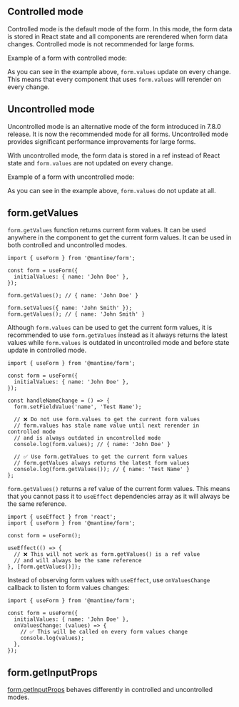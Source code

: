 

## Controlled mode

Controlled mode is the default mode of the form. In this mode, the form data is
stored in React state and all components are rerendered when form data changes.
Controlled mode is not recommended for large forms.

Example of a form with controlled mode:

<Demo data={FormDemos.controlled} />

As you can see in the example above, `form.values` update on every change. This
means that every component that uses `form.values` will rerender on every change.

## Uncontrolled mode

Uncontrolled mode is an alternative mode of the form introduced in 7.8.0 release.
It is now the recommended mode for all forms.
Uncontrolled mode provides significant performance improvements for large forms.

With uncontrolled mode, the form data is stored in a ref instead of React state
and `form.values` are not updated on every change.

Example of a form with uncontrolled mode:

<Demo data={FormDemos.uncontrolled} />

As you can see in the example above, `form.values` do not update at all.

## form.getValues

`form.getValues` function returns current form values. It can be
used anywhere in the component to get the current form values. It can
be used in both controlled and uncontrolled modes.

```tsx
import { useForm } from '@mantine/form';

const form = useForm({
  initialValues: { name: 'John Doe' },
});

form.getValues(); // { name: 'John Doe' }

form.setValues({ name: 'John Smith' });
form.getValues(); // { name: 'John Smith' }
```

Although `form.values` can be used to get the current form values, it is
recommended to use `form.getValues` instead as it always returns the latest
values while `form.values` is outdated in uncontrolled mode and before state
update in controlled mode.

```tsx
import { useForm } from '@mantine/form';

const form = useForm({
  initialValues: { name: 'John Doe' },
});

const handleNameChange = () => {
  form.setFieldValue('name', 'Test Name');

  // ❌ Do not use form.values to get the current form values
  // form.values has stale name value until next rerender in controlled mode
  // and is always outdated in uncontrolled mode
  console.log(form.values); // { name: 'John Doe' }

  // ✅ Use form.getValues to get the current form values
  // form.getValues always returns the latest form values
  console.log(form.getValues()); // { name: 'Test Name' }
};
```

`form.getValues()` returns a ref value of the current form values. This means that
you cannot pass it to `useEffect` dependencies array as it will always be the same
reference.

```tsx
import { useEffect } from 'react';
import { useForm } from '@mantine/form';

const form = useForm();

useEffect(() => {
  // ❌ This will not work as form.getValues() is a ref value
  // and will always be the same reference
}, [form.getValues()]);
```

Instead of observing form values with `useEffect`, use `onValuesChange` callback
to listen to form values changes:

```tsx
import { useForm } from '@mantine/form';

const form = useForm({
  initialValues: { name: 'John Doe' },
  onValuesChange: (values) => {
    // ✅ This will be called on every form values change
    console.log(values);
  },
});
```

## form.getInputProps

[form.getInputProps](/form/get-input-props/) behaves differently in controlled and
uncontrolled modes.
